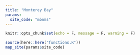 ```yaml
---
title: "Monterey Bay"
params:
  site_code: "mbnms"
---
```

```r
knitr::opts_chunk$set(echo = F, message = F, warning = F)
```
```r
source(here::here("functions.R"))
map_site(params$site_code)
```
